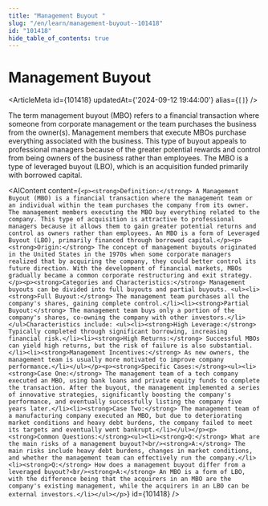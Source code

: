 ```yaml
---
title: "Management Buyout "
slug: "/en/learn/management-buyout--101418"
id: "101418"
hide_table_of_contents: true
---
```



# Management Buyout 

<ArticleMeta id={101418} updatedAt={'2024-09-12 19:44:00'} alias={`[]`} />
<div className='border-solid border-b border-t-0 my-4 border-[var(--ifm-color-gray-300)]' />

The term management buyout (MBO) refers to a financial transaction where someone from corporate management or the team purchases the business from the owner(s). Management members that execute MBOs purchase everything associated with the business. This type of buyout appeals to professional managers because of the greater potential rewards and control from being owners of the business rather than employees. The MBO is a type of leveraged buyout (LBO), which is an acquisition funded primarily with borrowed capital.

<AIContent content={`<p><strong>Definition:</strong> A Management Buyout (MBO) is a financial transaction where the management team or an individual within the team purchases the company from its owner. The management members executing the MBO buy everything related to the company. This type of acquisition is attractive to professional managers because it allows them to gain greater potential returns and control as owners rather than employees. An MBO is a form of Leveraged Buyout (LBO), primarily financed through borrowed capital.</p><p><strong>Origin:</strong> The concept of management buyouts originated in the United States in the 1970s when some corporate managers realized that by acquiring the company, they could better control its future direction. With the development of financial markets, MBOs gradually became a common corporate restructuring and exit strategy.</p><p><strong>Categories and Characteristics:</strong> Management buyouts can be divided into full buyouts and partial buyouts. <ul><li><strong>Full Buyout:</strong> The management team purchases all the company's shares, gaining complete control.</li><li><strong>Partial Buyout:</strong> The management team buys only a portion of the company's shares, co-owning the company with other investors.</li></ul>Characteristics include: <ul><li><strong>High Leverage:</strong> Typically completed through significant borrowing, increasing financial risk.</li><li><strong>High Returns:</strong> Successful MBOs can yield high returns, but the risk of failure is also substantial.</li><li><strong>Management Incentives:</strong> As new owners, the management team is usually more motivated to improve company performance.</li></ul></p><p><strong>Specific Cases:</strong><ul><li><strong>Case One:</strong> The management team of a tech company executed an MBO, using bank loans and private equity funds to complete the transaction. After the buyout, the management implemented a series of innovative strategies, significantly boosting the company's performance, and eventually successfully listing the company five years later.</li><li><strong>Case Two:</strong> The management team of a manufacturing company executed an MBO, but due to deteriorating market conditions and heavy debt burdens, the company failed to meet its targets and eventually went bankrupt.</li></ul></p><p><strong>Common Questions:</strong><ul><li><strong>Q:</strong> What are the main risks of a management buyout?<br/><strong>A:</strong> The main risks include heavy debt burdens, changes in market conditions, and whether the management team can effectively run the company.</li><li><strong>Q:</strong> How does a management buyout differ from a leveraged buyout?<br/><strong>A:</strong> An MBO is a form of LBO, with the difference being that the acquirers in an MBO are the company's existing management, while the acquirers in an LBO can be external investors.</li></ul></p>`} id={101418} />
